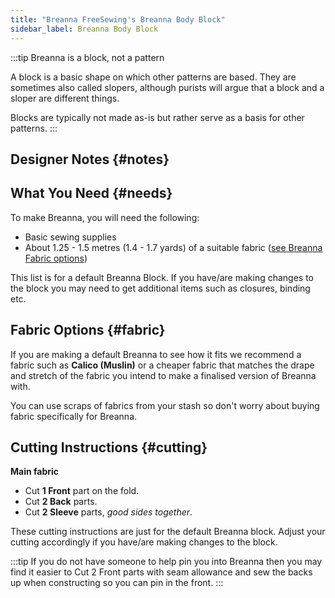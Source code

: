 ```yaml
---
title: "Breanna FreeSewing's Breanna Body Block"
sidebar_label: Breanna Body Block
---
```



:::tip Breanna is a block, not a pattern

A block is a basic shape on which other patterns are based. They are sometimes
also called slopers, although purists will argue that a block and a sloper are
different things.

Blocks are typically not made as-is but rather serve as a basis for other
patterns.
:::

<DocusaurusDoc>
  <DesignInfo design="breanna" noDocsLink />
</DocusaurusDoc>

## Designer Notes {#notes}

<Notes />

## What You Need {#needs}

To make Breanna, you will need the following:

- Basic sewing supplies
- About 1.25 - 1.5 metres (1.4 - 1.7 yards) of a suitable fabric ([see Breanna
  Fabric options](#fabric))

This list is for a default Breanna Block. If you have/are making changes to the
block you may need to get additional items such as closures, binding etc.

## Fabric Options {#fabric}

If you are making a default Breanna to see how it fits we recommend a fabric
such as **Calico (Muslin)** or a cheaper fabric that matches the drape and
stretch of the fabric you intend to make a finalised version of Breanna with.

You can use scraps of fabrics from your stash so don't worry about buying
fabric specifically for Breanna.

## Cutting Instructions {#cutting}

**Main fabric**

- Cut **1 Front** part on the fold.
- Cut **2 Back** parts.
- Cut **2 Sleeve** parts, _good sides together_.

These cutting instructions are just for the default Breanna block. Adjust your cutting accordingly if you have/are making changes to the block.

:::tip
If you do not have someone to help pin you into Breanna then you may find it
easier to Cut 2 Front parts with seam allowance and sew the backs up when
constructing so you can pin in the front.
:::
